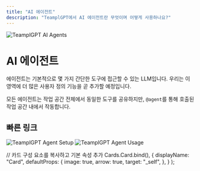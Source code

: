 ```yaml
---
title: "AI 에이전트"
description: "TeamplGPT에서 AI 에이전트란 무엇이며 어떻게 사용하나요?"
---
```



<Image
  src="/images/guides/ai-agents/header-image.png"
  height={1080}
  width={1920}
  quality={100}
  alt="TeamplGPT AI Agents"
/>

# AI 에이전트

에이전트는 기본적으로 몇 가지 간단한 도구에 접근할 수 있는 LLM입니다. 우리는 이 영역에 더 많은 사용자 정의 기능을 곧 추가할 예정입니다.

모든 에이전트는 작업 공간 전체에서 동일한 도구를 공유하지만, `@agent`를 통해 호출된 작업 공간 내에서 작동합니다.

## 빠른 링크

<Cards>
  <Card title="에이전트 설정 가이드" href="/agent/setup"> 
    <Image
      src="/images/guides/ai-agents/setup.png" 
      height={1080} 
      width={1920} 
      quality={100}
      alt="TeamplGPT Agent Setup"
    />
  </Card>

  <Card title="에이전트 사용 가이드" href="/agent/usage"> 
    <Image
      src="/images/guides/ai-agents/usage.png" 
      height={1080} 
      width={1920} 
      quality={100} 
      alt="TeamplGPT Agent Usage"
    />
  </Card>
</Cards>

  // 카드 구성 요소를 복사하고 기본 속성 추가
  Cards.Card.bind(),
  {
    displayName: "Card",
    defaultProps: {
      image: true,
      arrow: true,
      target: "_self",
    },
  }
);

<style global jsx>{`
  img {
    aspect-ratio: 16/9;
    object-fit: cover;
  }
`}</style>
